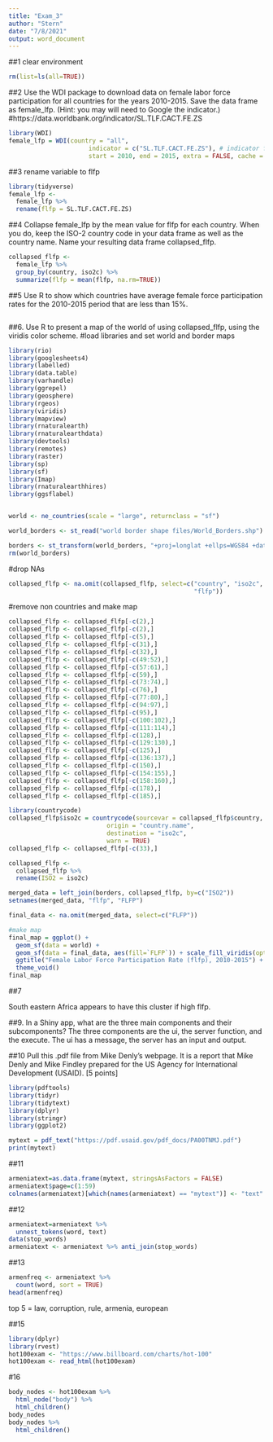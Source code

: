 ```yaml
---
title: "Exam_3"
author: "Stern"
date: "7/8/2021"
output: word_document
---
```


##1 clear environment

```r
rm(list=ls(all=TRUE))
```

##2 Use the WDI package to download data on female labor force participation for all countries for the years 2010-2015. Save the data frame as female_lfp. (Hint: you may will need to Google the indicator.) 
#https://data.worldbank.org/indicator/SL.TLF.CACT.FE.ZS
```r
library(WDI)
female_lfp = WDI(country = "all",
                      indicator = c("SL.TLF.CACT.FE.ZS"), # indicator from web 
                      start = 2010, end = 2015, extra = FALSE, cache = NULL)
```

##3 rename variable to flfp
```r
library(tidyverse)
female_lfp <- 
  female_lfp %>%
  rename(flfp = SL.TLF.CACT.FE.ZS)
```


##4  Collapse female_lfp by the mean value for flfp for each country. When you do, keep the ISO-2 country code in your data frame as well as the country name. Name your resulting data frame collapsed_flfp.
```r
collapsed_flfp <-
  female_lfp %>%
  group_by(country, iso2c) %>%
  summarize(flfp = mean(flfp, na.rm=TRUE))
```

##5 Use R to show which countries have average female force participation rates for the 2010-2015 period that are less than 15%.
```r

```


##6. Use R to present a map of the world of using collapsed_flfp, using the viridis color scheme.
#load libraries and set world and border maps
```r
library(rio)
library(googlesheets4) 
library(labelled) 
library(data.table)
library(varhandle) 
library(ggrepel) 
library(geosphere) 
library(rgeos)
library(viridis)
library(mapview) 
library(rnaturalearth) 
library(rnaturalearthdata) 
library(devtools)
library(remotes)
library(raster)
library(sp) 
library(sf)
library(Imap)
library(rnaturalearthhires)
library(ggsflabel) 


world <- ne_countries(scale = "large", returnclass = "sf")

world_borders <- st_read("world border shape files/World_Borders.shp")

borders <- st_transform(world_borders, "+proj=longlat +ellps=WGS84 +datum=WGS84")
rm(world_borders)
```


#drop NAs
```r
collapsed_flfp <- na.omit(collapsed_flfp, select=c("country", "iso2c",
                                                   "flfp"))
```

#remove non countries and make map
```r
collapsed_flfp <- collapsed_flfp[-c(2),]
collapsed_flfp <- collapsed_flfp[-c(2),]
collapsed_flfp <- collapsed_flfp[-c(5),]
collapsed_flfp <- collapsed_flfp[-c(31),]
collapsed_flfp <- collapsed_flfp[-c(32),]
collapsed_flfp <- collapsed_flfp[-c(49:52),]
collapsed_flfp <- collapsed_flfp[-c(57:61),]
collapsed_flfp <- collapsed_flfp[-c(59),]
collapsed_flfp <- collapsed_flfp[-c(73:74),]
collapsed_flfp <- collapsed_flfp[-c(76),]
collapsed_flfp <- collapsed_flfp[-c(77:80),]
collapsed_flfp <- collapsed_flfp[-c(94:97),]
collapsed_flfp <- collapsed_flfp[-c(95),]
collapsed_flfp <- collapsed_flfp[-c(100:102),]
collapsed_flfp <- collapsed_flfp[-c(111:114),]
collapsed_flfp <- collapsed_flfp[-c(128),]
collapsed_flfp <- collapsed_flfp[-c(129:130),]
collapsed_flfp <- collapsed_flfp[-c(125),]
collapsed_flfp <- collapsed_flfp[-c(136:137),]
collapsed_flfp <- collapsed_flfp[-c(150),]
collapsed_flfp <- collapsed_flfp[-c(154:155),]
collapsed_flfp <- collapsed_flfp[-c(158:160),]
collapsed_flfp <- collapsed_flfp[-c(178),]
collapsed_flfp <- collapsed_flfp[-c(185),]
```
```r

library(countrycode)
collapsed_flfp$iso2c = countrycode(sourcevar = collapsed_flfp$country,
                           origin = "country.name",
                           destination = "iso2c",
                           warn = TRUE)
collapsed_flfp <- collapsed_flfp[-c(33),]

collapsed_flfp <- 
  collapsed_flfp %>%
  rename(ISO2 = iso2c)

merged_data = left_join(borders, collapsed_flfp, by=c("ISO2"))
setnames(merged_data, "flfp", "FLFP")

final_data <- na.omit(merged_data, select=c("FLFP"))

#make map
final_map = ggplot() +
  geom_sf(data = world) +
  geom_sf(data = final_data, aes(fill=`FLFP`)) + scale_fill_viridis(option = "viridis") +
  ggtitle("Female Labor Force Participation Rate (flfp), 2010-2015") + theme(plot.title = element_text(hjust = 0.5)) +
  theme_void()
final_map
```


##7

South eastern Africa appears to have this cluster if high flfp.



##9. In a Shiny app, what are the three main components and their subcomponents?
The three components are the ui, the server function, and the execute. The ui has a message, the server has an input and output.

##10 Pull this .pdf file from Mike Denly’s webpage. It is a report that Mike Denly and Mike Findley prepared for the US Agency for International Development (USAID). [5 points]
```r

library(pdftools)
library(tidyr) 
library(tidytext) 
library(dplyr) 
library(stringr) 
library(ggplot2)

mytext = pdf_text("https://pdf.usaid.gov/pdf_docs/PA00TNMJ.pdf")
print(mytext)
```


##11

```r
armeniatext=as.data.frame(mytext, stringsAsFactors = FALSE)
armeniatext$page=c(1:59)
colnames(armeniatext)[which(names(armeniatext) == "mytext")] <- "text" #change column
```

##12

```r
armeniatext=armeniatext %>% 
  unnest_tokens(word, text)
data(stop_words)
armeniatext <- armeniatext %>% anti_join(stop_words)
```

##13

```r
armenfreq <- armeniatext %>% 
  count(word, sort = TRUE)
head(armenfreq)
```
top 5 = law, corruption, rule, armenia, european


##15
```r
library(dplyr)
library(rvest)
hot100exam <- "https://www.billboard.com/charts/hot-100"
hot100exam <- read_html(hot100exam)
```


#16
```r
body_nodes <- hot100exam %>% 
  html_node("body") %>% 
  html_children()
body_nodes
body_nodes %>% 
  html_children()

```





